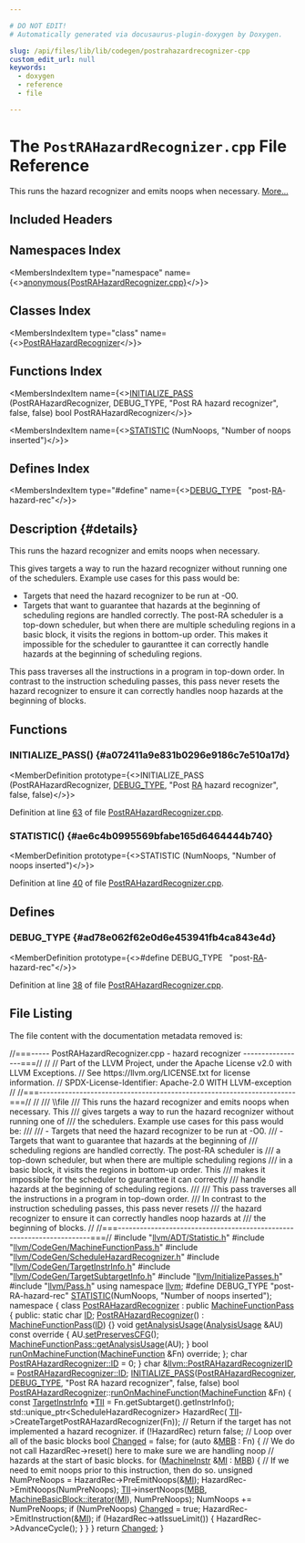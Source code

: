 ```yaml
---

# DO NOT EDIT!
# Automatically generated via docusaurus-plugin-doxygen by Doxygen.

slug: /api/files/lib/lib/codegen/postrahazardrecognizer-cpp
custom_edit_url: null
keywords:
  - doxygen
  - reference
  - file

---
```





# The `PostRAHazardRecognizer.cpp` File Reference

<DoxygenPage pluginConfig={pluginConfig}>

This runs the hazard recognizer and emits noops when necessary. <a href="#details">More...</a>

## Included Headers

<IncludesList>
<IncludesListItem
  filePath="llvm/ADT/Statistic.h"
  permalink="/docs/api/files/include/include/llvm/include/llvm/adt/statistic-h"
  isLocal="true" />
<IncludesListItem
  filePath="llvm/CodeGen/MachineFunctionPass.h"
  permalink="/docs/api/files/include/include/llvm/include/llvm/codegen/machinefunctionpass-h"
  isLocal="true" />
<IncludesListItem
  filePath="llvm/CodeGen/ScheduleHazardRecognizer.h"
  permalink="/docs/api/files/include/include/llvm/include/llvm/codegen/schedulehazardrecognizer-h"
  isLocal="true" />
<IncludesListItem
  filePath="llvm/CodeGen/TargetInstrInfo.h"
  permalink="/docs/api/files/include/include/llvm/include/llvm/codegen/targetinstrinfo-h"
  isLocal="true" />
<IncludesListItem
  filePath="llvm/CodeGen/TargetSubtargetInfo.h"
  permalink="/docs/api/files/include/include/llvm/include/llvm/codegen/targetsubtargetinfo-h"
  isLocal="true" />
<IncludesListItem
  filePath="llvm/InitializePasses.h"
  permalink="/docs/api/files/include/include/llvm/initializepasses-h"
  isLocal="true" />
<IncludesListItem
  filePath="llvm/Pass.h"
  permalink="/docs/api/files/include/include/llvm/pass-h"
  isLocal="true" />
</IncludesList>

## Namespaces Index

<MembersIndex>

<MembersIndexItem
  type="namespace"
  name={<><a href="/docs/api/namespaces/anonymous-postrahazardrecognizer-cpp-">anonymous&#123;PostRAHazardRecognizer.cpp&#125;</a></>}>
</MembersIndexItem>

</MembersIndex>

## Classes Index

<MembersIndex>

<MembersIndexItem
  type="class"
  name={<><a href="/docs/api/classes/anonymous-namespace-postrahazardrecognizer-cpp-/postrahazardrecognizer">PostRAHazardRecognizer</a></>}>
</MembersIndexItem>

</MembersIndex>

## Functions Index

<MembersIndex>

<MembersIndexItem
  name={<><a href="#a072411a9e831b0296e9186c7e510a17d">INITIALIZE&#95;PASS</a> (PostRAHazardRecognizer, DEBUG&#95;TYPE, &quot;Post RA hazard recognizer&quot;, false, false) bool PostRAHazardRecognizer</>}>
</MembersIndexItem>

<MembersIndexItem
  name={<><a href="#ae6c4b0995569bfabe165d6464444b740">STATISTIC</a> (NumNoops, &quot;Number of noops inserted&quot;)</>}>
</MembersIndexItem>

</MembersIndex>

## Defines Index

<MembersIndex>

<MembersIndexItem
  type="#define"
  name={<><a href="#ad78e062f62e0d6e453941fb4ca843e4d">DEBUG&#95;TYPE</a>&nbsp;&nbsp;&nbsp;&quot;post-<a href="/docs/api/files/lib/lib/target/lib/target/amdgpu/sioptimizeexecmaskingprera-cpp/#a3e47bdb3e296b00df96eff7896fa57bf">RA</a>-hazard-rec&quot;</>}>
</MembersIndexItem>

</MembersIndex>

## Description {#details}

This runs the hazard recognizer and emits noops when necessary.

This gives targets a way to run the hazard recognizer without running one of the schedulers. Example use cases for this pass would be:


<ul>
<li>Targets that need the hazard recognizer to be run at -O0.</li>
<li>Targets that want to guarantee that hazards at the beginning of scheduling regions are handled correctly. The post-RA scheduler is a top-down scheduler, but when there are multiple scheduling regions in a basic block, it visits the regions in bottom-up order. This makes it impossible for the scheduler to gauranttee it can correctly handle hazards at the beginning of scheduling regions.</li>
</ul>


This pass traverses all the instructions in a program in top-down order. In contrast to the instruction scheduling passes, this pass never resets the hazard recognizer to ensure it can correctly handles noop hazards at the beginning of blocks.

<SectionDefinition>

## Functions

### INITIALIZE&#95;PASS() {#a072411a9e831b0296e9186c7e510a17d}

<MemberDefinition
  prototype={<>INITIALIZE&#95;PASS (PostRAHazardRecognizer, <a href="/docs/api/files/include/include/llvm/include/llvm/adt/genericcycleimpl-h/#ad78e062f62e0d6e453941fb4ca843e4d">DEBUG&#95;TYPE</a>, &quot;Post <a href="/docs/api/files/lib/lib/target/lib/target/amdgpu/sioptimizeexecmaskingprera-cpp/#a3e47bdb3e296b00df96eff7896fa57bf">RA</a> hazard recognizer&quot;, false, false)</>}>

Definition at line <a href="#l00063">63</a> of file <a href="/docs/api/files/lib/lib/codegen/postrahazardrecognizer-cpp">PostRAHazardRecognizer.cpp</a>.
</MemberDefinition>

### STATISTIC() {#ae6c4b0995569bfabe165d6464444b740}

<MemberDefinition
  prototype={<>STATISTIC (NumNoops, &quot;Number of noops inserted&quot;)</>}>

Definition at line <a href="#l00040">40</a> of file <a href="/docs/api/files/lib/lib/codegen/postrahazardrecognizer-cpp">PostRAHazardRecognizer.cpp</a>.
</MemberDefinition>

</SectionDefinition>

<SectionDefinition>

## Defines

### DEBUG&#95;TYPE {#ad78e062f62e0d6e453941fb4ca843e4d}

<MemberDefinition
  prototype={<>#define DEBUG&#95;TYPE&nbsp;&nbsp;&nbsp;&quot;post-<a href="/docs/api/files/lib/lib/target/lib/target/amdgpu/sioptimizeexecmaskingprera-cpp/#a3e47bdb3e296b00df96eff7896fa57bf">RA</a>-hazard-rec&quot;</>}>

Definition at line <a href="#l00038">38</a> of file <a href="/docs/api/files/lib/lib/codegen/postrahazardrecognizer-cpp">PostRAHazardRecognizer.cpp</a>.
</MemberDefinition>

</SectionDefinition>

## File Listing

The file content with the documentation metadata removed is:

<ProgramListing>

<Link id="l00001" /><CodeLine lineNumber="1"><span class="doxyHighlightComment">//===----- PostRAHazardRecognizer.cpp - hazard recognizer -----------------===//</span></CodeLine>
<Link id="l00002" /><CodeLine lineNumber="2"><span class="doxyHighlightComment">//</span></CodeLine>
<Link id="l00003" /><CodeLine lineNumber="3"><span class="doxyHighlightComment">// Part of the LLVM Project, under the Apache License v2.0 with LLVM Exceptions.</span></CodeLine>
<Link id="l00004" /><CodeLine lineNumber="4"><span class="doxyHighlightComment">// See https://llvm.org/LICENSE.txt for license information.</span></CodeLine>
<Link id="l00005" /><CodeLine lineNumber="5"><span class="doxyHighlightComment">// SPDX-License-Identifier: Apache-2.0 WITH LLVM-exception</span></CodeLine>
<Link id="l00006" /><CodeLine lineNumber="6"><span class="doxyHighlightComment">//</span></CodeLine>
<Link id="l00007" /><CodeLine lineNumber="7"><span class="doxyHighlightComment">//===----------------------------------------------------------------------===//</span></CodeLine>
<Link id="l00008" /><CodeLine lineNumber="8"><span class="doxyHighlightComment">//</span></CodeLine>
<Link id="l00009" /><CodeLine lineNumber="9"><span class="doxyHighlightComment">/// \\file</span></CodeLine>
<Link id="l00010" /><CodeLine lineNumber="10"><span class="doxyHighlightComment">/// This runs the hazard recognizer and emits noops when necessary.  This</span></CodeLine>
<Link id="l00011" /><CodeLine lineNumber="11"><span class="doxyHighlightComment">/// gives targets a way to run the hazard recognizer without running one of</span></CodeLine>
<Link id="l00012" /><CodeLine lineNumber="12"><span class="doxyHighlightComment">/// the schedulers.  Example use cases for this pass would be:</span></CodeLine>
<Link id="l00013" /><CodeLine lineNumber="13"><span class="doxyHighlightComment">///</span></CodeLine>
<Link id="l00014" /><CodeLine lineNumber="14"><span class="doxyHighlightComment">/// - Targets that need the hazard recognizer to be run at -O0.</span></CodeLine>
<Link id="l00015" /><CodeLine lineNumber="15"><span class="doxyHighlightComment">/// - Targets that want to guarantee that hazards at the beginning of</span></CodeLine>
<Link id="l00016" /><CodeLine lineNumber="16"><span class="doxyHighlightComment">///   scheduling regions are handled correctly.  The post-RA scheduler is</span></CodeLine>
<Link id="l00017" /><CodeLine lineNumber="17"><span class="doxyHighlightComment">///   a top-down scheduler, but when there are multiple scheduling regions</span></CodeLine>
<Link id="l00018" /><CodeLine lineNumber="18"><span class="doxyHighlightComment">///   in a basic block, it visits the regions in bottom-up order.  This</span></CodeLine>
<Link id="l00019" /><CodeLine lineNumber="19"><span class="doxyHighlightComment">///   makes it impossible for the scheduler to gauranttee it can correctly</span></CodeLine>
<Link id="l00020" /><CodeLine lineNumber="20"><span class="doxyHighlightComment">///   handle hazards at the beginning of scheduling regions.</span></CodeLine>
<Link id="l00021" /><CodeLine lineNumber="21"><span class="doxyHighlightComment">///</span></CodeLine>
<Link id="l00022" /><CodeLine lineNumber="22"><span class="doxyHighlightComment">/// This pass traverses all the instructions in a program in top-down order.</span></CodeLine>
<Link id="l00023" /><CodeLine lineNumber="23"><span class="doxyHighlightComment">/// In contrast to the instruction scheduling passes, this pass never resets</span></CodeLine>
<Link id="l00024" /><CodeLine lineNumber="24"><span class="doxyHighlightComment">/// the hazard recognizer to ensure it can correctly handles noop hazards at</span></CodeLine>
<Link id="l00025" /><CodeLine lineNumber="25"><span class="doxyHighlightComment">/// the beginning of blocks.</span></CodeLine>
<Link id="l00026" /><CodeLine lineNumber="26"><span class="doxyHighlightComment">//</span></CodeLine>
<Link id="l00027" /><CodeLine lineNumber="27"><span class="doxyHighlightComment">//===----------------------------------------------------------------------===//</span></CodeLine>
<Link id="l00028" /><CodeLine lineNumber="28"></CodeLine>
<Link id="l00029" /><CodeLine lineNumber="29"><span class="doxyHighlightPreprocessor">#include &quot;<a href="/docs/api/files/include/include/llvm/include/llvm/adt/statistic-h">llvm/ADT/Statistic.h</a>&quot;</span></CodeLine>
<Link id="l00030" /><CodeLine lineNumber="30"><span class="doxyHighlightPreprocessor">#include &quot;<a href="/docs/api/files/include/include/llvm/include/llvm/codegen/machinefunctionpass-h">llvm/CodeGen/MachineFunctionPass.h</a>&quot;</span></CodeLine>
<Link id="l00031" /><CodeLine lineNumber="31"><span class="doxyHighlightPreprocessor">#include &quot;<a href="/docs/api/files/include/include/llvm/include/llvm/codegen/schedulehazardrecognizer-h">llvm/CodeGen/ScheduleHazardRecognizer.h</a>&quot;</span></CodeLine>
<Link id="l00032" /><CodeLine lineNumber="32"><span class="doxyHighlightPreprocessor">#include &quot;<a href="/docs/api/files/include/include/llvm/include/llvm/codegen/targetinstrinfo-h">llvm/CodeGen/TargetInstrInfo.h</a>&quot;</span></CodeLine>
<Link id="l00033" /><CodeLine lineNumber="33"><span class="doxyHighlightPreprocessor">#include &quot;<a href="/docs/api/files/include/include/llvm/include/llvm/codegen/targetsubtargetinfo-h">llvm/CodeGen/TargetSubtargetInfo.h</a>&quot;</span></CodeLine>
<Link id="l00034" /><CodeLine lineNumber="34"><span class="doxyHighlightPreprocessor">#include &quot;<a href="/docs/api/files/include/include/llvm/initializepasses-h">llvm/InitializePasses.h</a>&quot;</span></CodeLine>
<Link id="l00035" /><CodeLine lineNumber="35"><span class="doxyHighlightPreprocessor">#include &quot;<a href="/docs/api/files/include/include/llvm/pass-h">llvm/Pass.h</a>&quot;</span></CodeLine>
<Link id="l00036" /><CodeLine lineNumber="36"><span class="doxyHighlightKeyword">using namespace </span><span class="doxyHighlight"><a href="/docs/api/namespaces/llvm">llvm</a>;</span></CodeLine>
<Link id="l00037" /><CodeLine lineNumber="37"></CodeLine>
<Link id="l00038" /><CodeLine lineNumber="38" lineLink="#ad78e062f62e0d6e453941fb4ca843e4d"><span class="doxyHighlightPreprocessor">#define DEBUG&#95;TYPE &quot;post-RA-hazard-rec&quot;</span></CodeLine>
<Link id="l00039" /><CodeLine lineNumber="39"></CodeLine>
<Link id="l00040" /><CodeLine lineNumber="40" lineLink="#ae6c4b0995569bfabe165d6464444b740"><span class="doxyHighlight"><a href="/docs/api/files/include/include/llvm/include/llvm/adt/statistic-h/#ad6117415b93e5675d5a6c8e1855b3b2f">STATISTIC</a>(NumNoops, </span><span class="doxyHighlightStringLiteral">&quot;Number of noops inserted&quot;</span><span class="doxyHighlight">);</span></CodeLine>
<Link id="l00041" /><CodeLine lineNumber="41"></CodeLine>
<Link id="l00042" /><CodeLine lineNumber="42" lineLink="/docs/api/namespaces/anonymous-postrahazardrecognizer-cpp-"><span class="doxyHighlightKeyword">namespace </span><span class="doxyHighlight">&#123;</span></CodeLine>
<Link id="l00043" /><CodeLine lineNumber="43" lineLink="/docs/api/classes/anonymous-namespace-postrahazardrecognizer-cpp-/postrahazardrecognizer"><span class="doxyHighlight">  </span><span class="doxyHighlightKeyword">class </span><span class="doxyHighlight"><a href="/docs/api/classes/anonymous-namespace-postrahazardrecognizer-cpp-/postrahazardrecognizer/#a3b5b6fb2100c841891cc6bf72043c002">PostRAHazardRecognizer</a> : </span><span class="doxyHighlightKeyword">public</span><span class="doxyHighlight"> <a href="/docs/api/classes/llvm/machinefunctionpass/#a29c81d2386f4a727c6d33413807530c8">MachineFunctionPass</a> &#123;</span></CodeLine>
<Link id="l00044" /><CodeLine lineNumber="44"></CodeLine>
<Link id="l00045" /><CodeLine lineNumber="45"><span class="doxyHighlight">  </span><span class="doxyHighlightKeyword">public</span><span class="doxyHighlight">:</span></CodeLine>
<Link id="l00046" /><CodeLine lineNumber="46" lineLink="/docs/api/classes/anonymous-namespace-postrahazardrecognizer-cpp-/postrahazardrecognizer/#aa02c12661218219ed3d5f7c68cb65254"><span class="doxyHighlight">    </span><span class="doxyHighlightKeyword">static</span><span class="doxyHighlight"> </span><span class="doxyHighlightKeywordType">char</span><span class="doxyHighlight"> <a href="/docs/api/classes/anonymous-namespace-postrahazardrecognizer-cpp-/postrahazardrecognizer/#aa02c12661218219ed3d5f7c68cb65254">ID</a>;</span></CodeLine>
<Link id="l00047" /><CodeLine lineNumber="47" lineLink="/docs/api/classes/anonymous-namespace-postrahazardrecognizer-cpp-/postrahazardrecognizer/#a3b5b6fb2100c841891cc6bf72043c002"><span class="doxyHighlight">    <a href="/docs/api/classes/anonymous-namespace-postrahazardrecognizer-cpp-/postrahazardrecognizer/#a3b5b6fb2100c841891cc6bf72043c002">PostRAHazardRecognizer</a>() : <a href="/docs/api/classes/llvm/machinefunctionpass/#a29c81d2386f4a727c6d33413807530c8">MachineFunctionPass</a>(<a href="/docs/api/classes/anonymous-namespace-postrahazardrecognizer-cpp-/postrahazardrecognizer/#aa02c12661218219ed3d5f7c68cb65254">ID</a>) &#123;&#125;</span></CodeLine>
<Link id="l00048" /><CodeLine lineNumber="48"></CodeLine>
<Link id="l00049" /><CodeLine lineNumber="49" lineLink="/docs/api/classes/anonymous-namespace-postrahazardrecognizer-cpp-/postrahazardrecognizer/#afa8609d98b24d2196e814edb7615ab65"><span class="doxyHighlight">    </span><span class="doxyHighlightKeywordType">void</span><span class="doxyHighlight"> <a href="/docs/api/classes/anonymous-namespace-postrahazardrecognizer-cpp-/postrahazardrecognizer/#afa8609d98b24d2196e814edb7615ab65">getAnalysisUsage</a>(<a href="/docs/api/classes/llvm/analysisusage">AnalysisUsage</a> &amp;AU)</span><span class="doxyHighlightKeyword"> const override </span><span class="doxyHighlight">&#123;</span></CodeLine>
<Link id="l00050" /><CodeLine lineNumber="50"><span class="doxyHighlight">      AU.<a href="/docs/api/classes/llvm/analysisusage/#af11a6ebf7ab3c388234cb6d5378439a3">setPreservesCFG</a>();</span></CodeLine>
<Link id="l00051" /><CodeLine lineNumber="51"><span class="doxyHighlight">      <a href="/docs/api/classes/llvm/machinefunctionpass/#a864fd57b4304ef933b3281d0ef85a88e">MachineFunctionPass::getAnalysisUsage</a>(AU);</span></CodeLine>
<Link id="l00052" /><CodeLine lineNumber="52"><span class="doxyHighlight">    &#125;</span></CodeLine>
<Link id="l00053" /><CodeLine lineNumber="53"></CodeLine>
<Link id="l00054" /><CodeLine lineNumber="54" lineLink="/docs/api/classes/anonymous-namespace-postrahazardrecognizer-cpp-/postrahazardrecognizer/#abd9a79b48e2d1055f9636fc2cd7bf3d1"><span class="doxyHighlight">    </span><span class="doxyHighlightKeywordType">bool</span><span class="doxyHighlight"> <a href="/docs/api/classes/anonymous-namespace-postrahazardrecognizer-cpp-/postrahazardrecognizer/#abd9a79b48e2d1055f9636fc2cd7bf3d1">runOnMachineFunction</a>(<a href="/docs/api/classes/llvm/machinefunction">MachineFunction</a> &amp;Fn) </span><span class="doxyHighlightKeyword">override</span><span class="doxyHighlight">;</span></CodeLine>
<Link id="l00055" /><CodeLine lineNumber="55"></CodeLine>
<Link id="l00056" /><CodeLine lineNumber="56"><span class="doxyHighlight">  &#125;;</span></CodeLine>
<Link id="l00057" /><CodeLine lineNumber="57"><span class="doxyHighlight">  </span><span class="doxyHighlightKeywordType">char</span><span class="doxyHighlight"> <a href="/docs/api/classes/anonymous-namespace-postrahazardrecognizer-cpp-/postrahazardrecognizer/#aa02c12661218219ed3d5f7c68cb65254">PostRAHazardRecognizer::ID</a> = 0;</span></CodeLine>
<Link id="l00058" /><CodeLine lineNumber="58"></CodeLine>
<Link id="l00059" /><CodeLine lineNumber="59"><span class="doxyHighlight">&#125;</span></CodeLine>
<Link id="l00060" /><CodeLine lineNumber="60"></CodeLine>
<Link id="l00061" /><CodeLine lineNumber="61" lineLink="/docs/api/namespaces/llvm/#a0a8b2bf85c8335aebd5f41c86485d89e"><span class="doxyHighlightKeywordType">char</span><span class="doxyHighlight"> &amp;<a href="/docs/api/namespaces/llvm/#a0a8b2bf85c8335aebd5f41c86485d89e">llvm::PostRAHazardRecognizerID</a> = <a href="/docs/api/classes/anonymous-namespace-postrahazardrecognizer-cpp-/postrahazardrecognizer/#aa02c12661218219ed3d5f7c68cb65254">PostRAHazardRecognizer::ID</a>;</span></CodeLine>
<Link id="l00062" /><CodeLine lineNumber="62"></CodeLine>
<Link id="l00063" /><CodeLine lineNumber="63" lineLink="#a072411a9e831b0296e9186c7e510a17d"><span class="doxyHighlight"><a href="/docs/api/files/include/include/llvm/passsupport-h/#af807c9595d50b45c0008924c4679c85c">INITIALIZE&#95;PASS</a>(<a href="/docs/api/classes/anonymous-namespace-postrahazardrecognizer-cpp-/postrahazardrecognizer/#a3b5b6fb2100c841891cc6bf72043c002">PostRAHazardRecognizer</a>, <a href="/docs/api/files/include/include/llvm/include/llvm/adt/genericcycleimpl-h/#ad78e062f62e0d6e453941fb4ca843e4d">DEBUG&#95;TYPE</a>,</span></CodeLine>
<Link id="l00064" /><CodeLine lineNumber="64"><span class="doxyHighlight">                </span><span class="doxyHighlightStringLiteral">&quot;Post RA hazard recognizer&quot;</span><span class="doxyHighlight">, </span><span class="doxyHighlightKeyword">false</span><span class="doxyHighlight">, </span><span class="doxyHighlightKeyword">false</span><span class="doxyHighlight">)</span></CodeLine>
<Link id="l00065" /><CodeLine lineNumber="65"></CodeLine>
<Link id="l00066" /><CodeLine lineNumber="66"><span class="doxyHighlight">bool <a href="/docs/api/classes/anonymous-namespace-postrahazardrecognizer-cpp-/postrahazardrecognizer/#a3b5b6fb2100c841891cc6bf72043c002">PostRAHazardRecognizer</a>::<a href="/docs/api/classes/anonymous-namespace-postrahazardrecognizer-cpp-/postrahazardrecognizer/#abd9a79b48e2d1055f9636fc2cd7bf3d1">runOnMachineFunction</a>(<a href="/docs/api/classes/llvm/machinefunction">MachineFunction</a> &amp;Fn) &#123;</span></CodeLine>
<Link id="l00067" /><CodeLine lineNumber="67"><span class="doxyHighlight">  </span><span class="doxyHighlightKeyword">const</span><span class="doxyHighlight"> <a href="/docs/api/classes/llvm/targetinstrinfo">TargetInstrInfo</a> &#42;<a href="/docs/api/files/lib/lib/target/lib/target/hexagon/hexagoncopytocombine-cpp/#a1d40004718218dbdf06b496766299101">TII</a> = Fn.getSubtarget().getInstrInfo();</span></CodeLine>
<Link id="l00068" /><CodeLine lineNumber="68"><span class="doxyHighlight">  std::unique&#95;ptr&lt;ScheduleHazardRecognizer&gt; HazardRec(</span></CodeLine>
<Link id="l00069" /><CodeLine lineNumber="69"><span class="doxyHighlight">      <a href="/docs/api/files/lib/lib/target/lib/target/hexagon/hexagoncopytocombine-cpp/#a1d40004718218dbdf06b496766299101">TII</a>-&gt;CreateTargetPostRAHazardRecognizer(Fn));</span></CodeLine>
<Link id="l00070" /><CodeLine lineNumber="70"></CodeLine>
<Link id="l00071" /><CodeLine lineNumber="71"><span class="doxyHighlight">  </span><span class="doxyHighlightComment">// Return if the target has not implemented a hazard recognizer.</span></CodeLine>
<Link id="l00072" /><CodeLine lineNumber="72"><span class="doxyHighlight">  </span><span class="doxyHighlightKeywordFlow">if</span><span class="doxyHighlight"> (!HazardRec)</span></CodeLine>
<Link id="l00073" /><CodeLine lineNumber="73"><span class="doxyHighlight">    </span><span class="doxyHighlightKeywordFlow">return</span><span class="doxyHighlight"> </span><span class="doxyHighlightKeyword">false</span><span class="doxyHighlight">;</span></CodeLine>
<Link id="l00074" /><CodeLine lineNumber="74"></CodeLine>
<Link id="l00075" /><CodeLine lineNumber="75"><span class="doxyHighlight">  </span><span class="doxyHighlightComment">// Loop over all of the basic blocks</span></CodeLine>
<Link id="l00076" /><CodeLine lineNumber="76"><span class="doxyHighlight">  </span><span class="doxyHighlightKeywordType">bool</span><span class="doxyHighlight"> <a href="/docs/api/groups/arcopt/#gaa57b1a4e6a1c79233913139635169cf1">Changed</a> = </span><span class="doxyHighlightKeyword">false</span><span class="doxyHighlight">;</span></CodeLine>
<Link id="l00077" /><CodeLine lineNumber="77"><span class="doxyHighlight">  </span><span class="doxyHighlightKeywordFlow">for</span><span class="doxyHighlight"> (</span><span class="doxyHighlightKeyword">auto</span><span class="doxyHighlight"> &amp;<a href="/docs/api/files/lib/lib/target/lib/target/arm/armslshardening-cpp/#a5958512eae2979bd2eb383977996a600">MBB</a> : Fn) &#123;</span></CodeLine>
<Link id="l00078" /><CodeLine lineNumber="78"><span class="doxyHighlight">    </span><span class="doxyHighlightComment">// We do not call HazardRec-&gt;reset() here to make sure we are handling noop</span></CodeLine>
<Link id="l00079" /><CodeLine lineNumber="79"><span class="doxyHighlight">    </span><span class="doxyHighlightComment">// hazards at the start of basic blocks.</span></CodeLine>
<Link id="l00080" /><CodeLine lineNumber="80"><span class="doxyHighlight">    </span><span class="doxyHighlightKeywordFlow">for</span><span class="doxyHighlight"> (<a href="/docs/api/classes/llvm/machineinstr">MachineInstr</a> &amp;<a href="/docs/api/files/lib/lib/codegen/lib/codegen/globalisel/irtranslator-cpp/#abe44dfdea65b4f7e11e0a608ab708b76">MI</a> : <a href="/docs/api/files/lib/lib/target/lib/target/arm/armslshardening-cpp/#a5958512eae2979bd2eb383977996a600">MBB</a>) &#123;</span></CodeLine>
<Link id="l00081" /><CodeLine lineNumber="81"><span class="doxyHighlight">      </span><span class="doxyHighlightComment">// If we need to emit noops prior to this instruction, then do so.</span></CodeLine>
<Link id="l00082" /><CodeLine lineNumber="82"><span class="doxyHighlight">      </span><span class="doxyHighlightKeywordType">unsigned</span><span class="doxyHighlight"> NumPreNoops = HazardRec-&gt;PreEmitNoops(&amp;<a href="/docs/api/files/lib/lib/codegen/lib/codegen/globalisel/irtranslator-cpp/#abe44dfdea65b4f7e11e0a608ab708b76">MI</a>);</span></CodeLine>
<Link id="l00083" /><CodeLine lineNumber="83"><span class="doxyHighlight">      HazardRec-&gt;EmitNoops(NumPreNoops);</span></CodeLine>
<Link id="l00084" /><CodeLine lineNumber="84"><span class="doxyHighlight">      <a href="/docs/api/files/lib/lib/target/lib/target/hexagon/hexagoncopytocombine-cpp/#a1d40004718218dbdf06b496766299101">TII</a>-&gt;insertNoops(<a href="/docs/api/files/lib/lib/target/lib/target/arm/armslshardening-cpp/#a5958512eae2979bd2eb383977996a600">MBB</a>, <a href="/docs/api/classes/llvm/machinebasicblock/#ae34c996b58df9b9ce6695a0c8b70c533">MachineBasicBlock::iterator</a>(<a href="/docs/api/files/lib/lib/codegen/lib/codegen/globalisel/irtranslator-cpp/#abe44dfdea65b4f7e11e0a608ab708b76">MI</a>), NumPreNoops);</span></CodeLine>
<Link id="l00085" /><CodeLine lineNumber="85"><span class="doxyHighlight">      NumNoops += NumPreNoops;</span></CodeLine>
<Link id="l00086" /><CodeLine lineNumber="86"><span class="doxyHighlight">      </span><span class="doxyHighlightKeywordFlow">if</span><span class="doxyHighlight"> (NumPreNoops)</span></CodeLine>
<Link id="l00087" /><CodeLine lineNumber="87"><span class="doxyHighlight">        <a href="/docs/api/groups/arcopt/#gaa57b1a4e6a1c79233913139635169cf1">Changed</a> = </span><span class="doxyHighlightKeyword">true</span><span class="doxyHighlight">;</span></CodeLine>
<Link id="l00088" /><CodeLine lineNumber="88"></CodeLine>
<Link id="l00089" /><CodeLine lineNumber="89"><span class="doxyHighlight">      HazardRec-&gt;EmitInstruction(&amp;<a href="/docs/api/files/lib/lib/codegen/lib/codegen/globalisel/irtranslator-cpp/#abe44dfdea65b4f7e11e0a608ab708b76">MI</a>);</span></CodeLine>
<Link id="l00090" /><CodeLine lineNumber="90"><span class="doxyHighlight">      </span><span class="doxyHighlightKeywordFlow">if</span><span class="doxyHighlight"> (HazardRec-&gt;atIssueLimit()) &#123;</span></CodeLine>
<Link id="l00091" /><CodeLine lineNumber="91"><span class="doxyHighlight">        HazardRec-&gt;AdvanceCycle();</span></CodeLine>
<Link id="l00092" /><CodeLine lineNumber="92"><span class="doxyHighlight">      &#125;</span></CodeLine>
<Link id="l00093" /><CodeLine lineNumber="93"><span class="doxyHighlight">    &#125;</span></CodeLine>
<Link id="l00094" /><CodeLine lineNumber="94"><span class="doxyHighlight">  &#125;</span></CodeLine>
<Link id="l00095" /><CodeLine lineNumber="95"><span class="doxyHighlight">  </span><span class="doxyHighlightKeywordFlow">return</span><span class="doxyHighlight"> <a href="/docs/api/groups/arcopt/#gaa57b1a4e6a1c79233913139635169cf1">Changed</a>;</span></CodeLine>
<Link id="l00096" /><CodeLine lineNumber="96"><span class="doxyHighlight">&#125;</span></CodeLine>

</ProgramListing>


</DoxygenPage>
